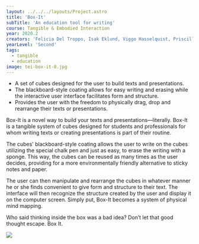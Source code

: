 ---
layout: ../../../layouts/Project.astro
title: 'Box-It'
subTitle: 'An education tool for writing'
course: Tangible & Embodied Interaction
year: 2020.2
creators: 'Felicia Del Troppo, Isak Eklund, Viggo Hasselquist, Priscilla Silva'
yearLevel: 'Second'
tags:
  - tangible
  - education
image: tei-box-it-0.jpg
---

<MauVideo id="0_dx8yuja6" />

* A set of cubes designed for the user to build texts and presentations.
* The blackboard-style coating allows for easy writing and erasing while the interactive user interface facilitates form and structure.
* Provides the user with the freedom to physically drag, drop and rearrange their texts or presentations. 

Box-It is a novel way to build your texts and presentations―literally. Box-It is a tangible system of cubes designed for students and professionals for whom writing texts or creating presentations is part of their routine. 

The cubes' blackboard-style coating allows the user to write on the cubes utilizing the special chalk pen and just as easy, to erase the writing with a sponge. This way, the cubes can be reused as many times as the user decides, providing for a more environmentally friendly alternative to sticky notes and paper. 

The user can then manipulate and rearrange the cubes in whatever manner he or she finds convenient to give form and structure to their text. The interface will then recognize the structure created by the user and display it on the computer screen. Simply put, Box-It becomes a system of physical mind mapping.

Who said thinking inside the box was a bad idea? Don’t let that good thought escape. Box It.

![](tei-box-it-1.jpg)